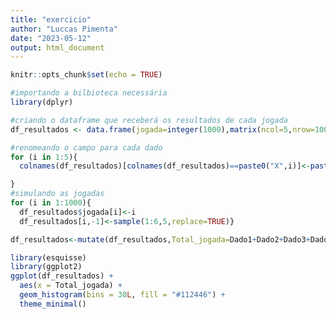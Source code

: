 ```yaml
---
title: "exercicio"
author: "Luccas Pimenta"
date: "2023-05-12"
output: html_document
---
```


```r
knitr::opts_chunk$set(echo = TRUE)

```


```r
#importando a bilbioteca necessária
library(dplyr)

#criando o dataframe que receberá os resultados de cada jogada
df_resultados <- data.frame(jogada=integer(1000),matrix(ncol=5,nrow=1000))

#renomeando o campo para cada dado
for (i in 1:5){
  colnames(df_resultados)[colnames(df_resultados)==paste0("X",i)]<-paste0("Dado",i)

}
#simulando as jogadas
for (i in 1:1000){
  df_resultados$jogada[i]<-i
  df_resultados[i,-1]<-sample(1:6,5,replace=TRUE)}

df_resultados<-mutate(df_resultados,Total_jogada=Dado1+Dado2+Dado3+Dado4+Dado5)

```

```r
library(esquisse)
library(ggplot2)
ggplot(df_resultados) +
  aes(x = Total_jogada) +
  geom_histogram(bins = 30L, fill = "#112446") +
  theme_minimal()

```


